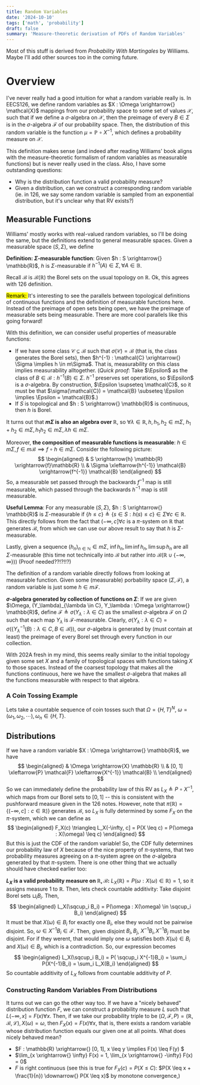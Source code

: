 ```yaml
---
title: Random Variables
date: '2024-10-10'
tags: ['math', 'probability']
draft: false
summary: 'Measure-theoretic derivation of PDFs of Random Variables'
---
```


Most of this stuff is derived from *Probability With Martingales* by Williams. Maybe I'll add other sources too in the coming future. 

# Overview

I've never really had a good intuition for what a random variable really is. In EECS126, we define random variables as $X : \Omega \xrightarrow{} \mathcal{X}$ 
mappings from our probability space to some set of values $\mathcal{X}$, such that if we define a $\sigma$-algebra on $\mathcal{X}$, then the preimage of every $B \in \Sigma$ is 
in the $\sigma$-algebra $\mathcal{F}$ of our probability space. Then, the distribution of this random variable is the function $\mu = \mathbb{P} \circ X^{-1}$, which defines a probability measure on 
$\mathcal{X}$. 

This definition makes sense (and indeed after reading Williams' book aligns with the measure-theoretic formalism of random variables as measurable functions) but is never really used in the class. Also, I have some outstanding questions: 
* Why is the distribution function a valid probability measure? 
* Given a distribution, can we construct a corresponding random variable (ie. in 126, we say some random variable is sampled from an exponential distribution, but it's unclear why that RV exists?)

## Measurable Functions 
Williams' mostly works with real-valued random variables, so I'll be doing the same, but the definitions extend to general measurable spaces. Given a measurable space $(S, \Sigma)$, we define 

**Definition: $\Sigma$-measurable function**: Given $h : S \xrightarrow{} \mathbb{R}$, $h$ is $\Sigma$-measurable if $h^{-1}(A) \in \Sigma, \forall A \in \mathbb{B}$. 

Recall $\mathcal{B}$ is $\mathcal{B}(\mathbb{R})$ the Borel sets on the usual topology on $\mathbb{R}$. Ok, this agrees with 126 definition. 

<mark>Remark: </mark> It's interesting to see the parallels between topological definitions of continuous functions and the definition of measurable functions here. Instead of the preimage of open sets being open, we have the preimage of measurable sets being measurable. There are more cool parallels like this going forward!

With this definition, we can consider useful properties of measurable functions: 
* If we have some class $\mathcal{C} \subseteq \mathcal{B}$ such that $\sigma(\mathcal{C}) = \mathcal{B}$ (that is, the class generates the Borel sets), then $h^{-1} : \mathcal{C} \xrightarrow{} \Sigma \implies h \in m\Sigma$. That is, measurability on this class implies measurability alltogether. 
(*Quick proof*: Take $\Epsilon$ as the class of $B \in \mathcal{B} : h^{-1}(B) \in \Sigma$. $h^{-1}$ preserves set operations, so $\Epsilon$ is a $\sigma$-algebra. By construction, $\Epsilon \supseteq \mathcal{C}$, so it must be that $\sigma(\mathcal{C}) = \mathcal{B} \subseteq \Epsilon \implies \Epsilon = \mathcal{B}$.)
* If $S$ is topological and $h : S \xrightarrow{} \mathbb{R}$ is continuous, then $h$ is Borel. 

It turns out that **$m\Sigma$ is also an algebra over $\mathbb{R}$**, so $\forall \lambda \in \mathbb{R}, h, h_1, h_2 \in m\Sigma$, $h_1 + h_2 \in m\Sigma, h_1 h_2 \in m\Sigma, \lambda h \in m\Sigma$. 

Moreover, **the composition of measurable functions is measurable**: $h \in m\Sigma, f \in m\mathcal{B} \implies f \circ h \in m\Sigma$. Consider the following picture: 
$$ 
\begin{aligned}
& S \xrightarrow{h} \mathbb{R} \xrightarrow{f}\mathbb{R} \\ 
& \Sigma \xleftarrow{h^{-1}} \mathcal{B} \xrightarrow{f^{-1}} \mathcal{B}
\end{aligned}
$$
So, a measurable set passed through the backwards $f^{-1}$ map is still measurable, which passed through the backwards $h^{-1}$ map is still measurable. 

**Useful Lemma**: For any measurable $(S, \Sigma)$, $h : S \xrightarrow{} \mathbb{R}$ is $\Sigma$-measurable if $\{h \leq c\} \triangleq \{s \in S : h(s) \leq c\} \in \Sigma \forall c \in \mathbb{R}$. This directly follows from the fact that $(-\infty, c] \forall c$ is a $\pi$-system on $\mathbb{R}$ that generates $\mathcal{B}$, from which we can use our above result to say that $h$ is $\Sigma$-measurable. 

Lastly, given a sequence $(h_n)_{n \in \mathbb{N}} \in m\Sigma$, $\inf h_n, \lim \inf h_n, \lim\sup h_n$ are all $\Sigma$-measurable (this time not technically into $\mathcal{B}$ but rather into $\mathcal{B}(\mathbb{R} \cup \{-\infty, \infty\})$) (Proof needed??!?!!?)

The definition of a random variable directly follows from looking at measurable function. Given some (measurable) porbability space $(\Sigma, \mathcal{F})$, a random variable is just some $h \in m\mathcal{F}$. 

**$\sigma$-algebra generated by collection of functions on $\Sigma$**: If we are given $\Omega, (Y_\lambda)_{\lambda \in C}, Y_\lambda : \Omega \xrightarrow{} \mathbb{R}$, define $\mathcal{F} \triangleq \sigma(Y_\lambda : \lambda \in C)$ as the 
smallest $\sigma$-algebra $\mathcal{F}$ on $\Omega$ such that each map $Y_\lambda$ is $\mathcal{F}$-measurable. Clearly, $\sigma(Y_\lambda : \lambda \in C) = \sigma(\{Y_\lambda^{-1}(B) : \lambda \in C, B \in \mathcal{B}\})$, our $\sigma$-algebra is generated by (must contain at least) the preimage of every Borel set through every function in our collection. 

With 202A fresh in my mind, this seems really similar to the initial topology given some set $X$ and a family of topological spaces with functions taking $X$ to those spaces. Instead of the coarsest topology that makes all the functions continuous, here we have the 
smallest $\sigma$-algebra that makes all the functions measurable with respect to that algebra. 
### A Coin Tossing Example 
Lets take a countable sequence of coin tosses such that $\Omega = \{H, T\}^N$, $\omega = (\omega_1, \omega_2, \cdots), \omega_n \in \{H, T\}$. 

## Distributions 
If we have a random variable $X : \Omega \xrightarrow{} \mathbb{R}$, we have 
$$
\begin{aligned}
& \Omega \xrightarrow{X} \mathbb{R} \\ 
& [0, 1] \xleftarrow{P} \mathcal{F} \xleftarrow{X^{-1}} \mathcal{B} \\ 
\end{aligned}
$$
So we can immediately define the probability law of this RV as $L_X \triangleq P \circ X^{-1}$, which maps from our Borel sets to $[0, 1]$ -- this is consistent with the pushforward measure given in the 126 notes. However, note that 
$\pi(\mathbb{R}) = \{(-\infty, c] : c \in \mathbb{R})\}$ generates $\mathcal{B}$, so $L_X$ is fully determined by some $F_X$ on the $\pi$-system, which we can define as 
$$
\begin{aligned}
F_X(c) \triangleq L_X(-\infty, c] = P(X \leq c) = P(\omega : X(\omega) \leq c)
\end{aligned}
$$
But this is just the CDF of the random variable! So, the CDF fully determines our probability law of $X$ because of the nice property of $\pi$-systems, that two probability measures agreeing on a $\pi$-system agree on the $\sigma$-algebra generated by that $\pi$-system. There is one other thing that we actually should have checked earlier too: 

**$L_X$ is a valid probability measure on $\mathbb{R}, \mathcal{B}$:** $L_X(\mathbb{R}) = P(\omega : X(\omega) \in \mathbb{R}) = 1$, so it assigns measure 1 to $\mathbb{R}$. Then, lets check countable additivity: Take disjoint Borel sets $\sqcup_i B_i$. Then, 
$$
\begin{aligned}
L_X(\sqcup_i B_i) = P(\omega : X(\omega) \in \sqcup_i B_i)
\end{aligned}
$$
It must be that $X(\omega) \in B_i$ for exactly one $B_i$, else they would not be pairwise disjoint. So, $\omega \in X^{-1}B_i \in \mathcal{F}$. Then, given disjoint $B_i, B_j$, $X^{-1}B_i, X^{-1}B_j$ must be disjoint. For if they werent, that would imply one $\omega$ satisfies both $X(\omega) \in B_i$ and $X(\omega) \in B_j$, which is a contradiction. So, our expression becomes 
$$
\begin{aligned}
L_X(\sqcup_i B_i) = P( \sqcup_i X^{-1}B_i) = \sum_i P(X^{-1}B_i) = \sum_i L_X(B_i)
\end{aligned}
$$
So countable additivity of $L_X$ follows from countable additivity of $P$. 

### Constructing Random Variables From Distributions 
It turns out we can go the other way too. If we have a "nicely behaved" distribution function $F$, we can construct a probability measure $L$ such that $L(-\infty, x] = F(x) \forall x$. Then, if we take our probability triple to be 
$(\Omega, \mathcal{F}, P) = (\mathbb{R}, \mathcal{B}, \mathcal{L}), X(\omega) = \omega$, then $F_X(x) = F(x) \forall x$, that is, there exists a random variable whose distribution function equals our given one at all points. What does nicely behaved mean? 

* $F : \mathbb{R} \xrightarrow{} [0, 1], x \leq y \implies F(x) \leq F(y) $
* $\lim_{x \xrightarrow{} \infty} F(x) = 1, \lim_{x \xrightarrow{} -\infty} F(x) = 0$
* $F$ is right continuous (see this is true for $F_X(c) = P(X \leq C)$: $P(X \leq x + \frac{1}{n}) \downarrow{} P(X \leq x)$ by monotone convergence,)
